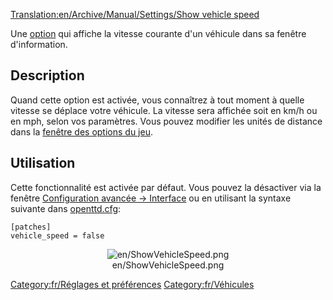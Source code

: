 [[Translation:en/Archive/Manual/Settings/Show vehicle speed]]


[[Category:fr/Réglages et préférences]]
[[Category:fr/Véhicules]]

Une [[fr/Archive/Manual/Settings/Options avancées|option]] qui affiche la vitesse courante d'un véhicule dans sa fenêtre d'information.

== Description ==
Quand cette option est activée, vous connaîtrez à tout moment à quelle vitesse se déplace votre véhicule. La vitesse sera affichée soit en km/h ou en mph, selon vos paramètres. Vous pouvez modifier les unités de distance dans la [[fr/Manual/Fenêtre des options du jeu|fenêtre des options du jeu]].

== Utilisation ==
Cette fonctionnalité est activée par défaut. Vous pouvez la désactiver via la fenêtre [[fr/Archive/Manual/Settings/Options avancées/Interface#afficher-vitesse-du-vehicule-dans-la-barre-d-etat|Configuration avancée -> Interface]] ou en utilisant la syntaxe suivante dans [[fr/Archive/Manual/Settings/Openttd.cfg|openttd.cfg]]:

<pre>
[patches]
vehicle_speed = false
</pre>
<center>[[File:en/ShowVehicleSpeed.png]]</center>